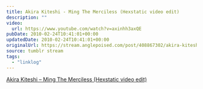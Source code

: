 ```yaml
---
title: Akira Kiteshi - Ming The Merciless (Hexstatic video edit)
description: ""
video:
  url: https://www.youtube.com/watch?v=axinhh3axQE
pubDate: 2010-02-24T10:41:01+00:00
updatedDate: 2010-02-24T10:41:01+00:00
originalUrl: https://stream.anglepoised.com/post/408867302/akira-kiteshi-ming-the-merciless-hexstatic
source: tumblr stream
tags:
  - "linklog"
---
```


[Akira Kiteshi &#8211; Ming The Merciless (Hexstatic video edit)][1]

[1]: https://www.youtube.com/watch?v=axinhh3axQE
